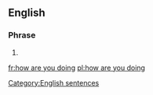 ==English==

===Phrase===
{{head|en|phrase|head=[[how]] [[are]] [[you]] [[doing]]}}

# {{alternative form of|how are you, but less formal}}

[[Category:English sentences]]

[[fr:how are you doing]]
[[pl:how are you doing]]